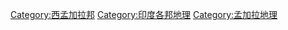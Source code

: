 {{Commons_category}}

[[Category:西孟加拉邦|Category:西孟加拉邦]]
[[Category:印度各邦地理|Category:印度各邦地理]]
[[Category:孟加拉地理|Category:孟加拉地理]]